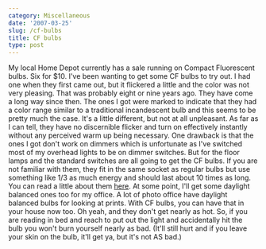 ```yaml
---
category: Miscellaneous
date: '2007-03-25'
slug: /cf-bulbs
title: CF bulbs
type: post
---
```



My local Home Depot currently has a sale running on Compact
Fluorescent bulbs. Six for $10. I've been wanting to get some CF
bulbs to try out. I had one when they first came out, but it
flickered a little and the color was not very pleasing. That was
probably eight or nine years ago. They have come a long way since
then. The ones I got were marked to indicate that they had a color
range similar to a traditional incandescent bulb and this seems to
be pretty much the case. It's a little different, but not at all
unpleasant. As far as I can tell, they have no discernible flicker
and turn on effectively instantly without any perceived warm up
being necessary. One drawback is that the ones I got don't work on
dimmers which is unfortunate as I've switched most of my overhead
lights to be on dimmer switches. But for the floor lamps and the
standard switches are all going to get the CF bulbs. If you are not
familiar with them, they fit in the same socket as regular bulbs
but use something like 1/3 as much energy and should last about 10
times as long. You can read a little about them
[here](http://www.energystar.gov/index.cfm?c=cfls.pr_cfls). At some
point, I'll get some daylight balanced ones too for my office. A
lot of photo office have daylight balanced bulbs for looking at
prints. With CF bulbs, you can have that in your house now too. Oh
yeah, and they don't get nearly as hot. So, if you are reading in
bed and reach to put out the light and accidentally hit the bulb
you won't burn yourself nearly as bad. (It'll still hurt and if you
leave your skin on the bulb, it'll get ya, but it's not AS bad.)